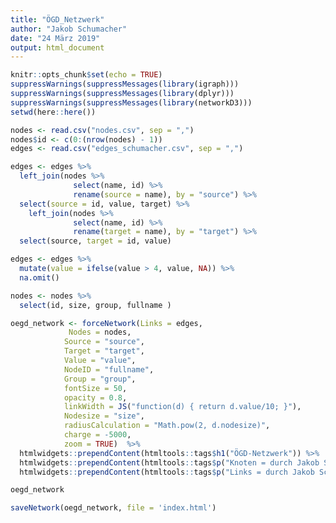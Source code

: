 ```yaml
---
title: "ÖGD_Netzwerk"
author: "Jakob Schumacher"
date: "24 März 2019"
output: html_document
---
```


```r
knitr::opts_chunk$set(echo = TRUE)
suppressWarnings(suppressMessages(library(igraph)))
suppressWarnings(suppressMessages(library(dplyr)))
suppressWarnings(suppressMessages(library(networkD3)))
setwd(here::here())
```


```r
nodes <- read.csv("nodes.csv", sep = ",")
nodes$id <- c(0:(nrow(nodes) - 1))
edges <- read.csv("edges_schumacher.csv", sep = ",")

edges <- edges %>% 
  left_join(nodes %>% 
              select(name, id) %>% 
              rename(source = name), by = "source") %>% 
  select(source = id, value, target) %>% 
    left_join(nodes %>% 
              select(name, id) %>% 
              rename(target = name), by = "target") %>% 
  select(source, target = id, value) 

edges <- edges %>% 
  mutate(value = ifelse(value > 4, value, NA)) %>% 
  na.omit()

nodes <- nodes %>% 
  select(id, size, group, fullname )

```


```r
oegd_network <- forceNetwork(Links = edges, 
             Nodes = nodes,
            Source = "source", 
            Target = "target",
            Value = "value", 
            NodeID = "fullname",
            Group = "group", 
            fontSize = 50,
            opacity = 0.8,
            linkWidth = JS("function(d) { return d.value/10; }"),
            Nodesize = "size",
            radiusCalculation = "Math.pow(2, d.nodesize)",
            charge = -5000,
            zoom = TRUE)  %>% 
  htmlwidgets::prependContent(htmltools::tags$h1("ÖGD-Netzwerk")) %>% 
  htmlwidgets::prependContent(htmltools::tags$p("Knoten = durch Jakob Schumacher geschätzten Anzahl aller Mitarbeitenden der Einrichtung. Größenformel= 2^10log(Anzahl)")) %>%  
  htmlwidgets::prependContent(htmltools::tags$p("Links = durch Jakob Schumacher geschätzte jährliche Anzahl der Kontakt bei denen eine relevante Information ausgetauscht wird. Größenformel = Anzahl/10")) 

oegd_network

saveNetwork(oegd_network, file = 'index.html')
```
